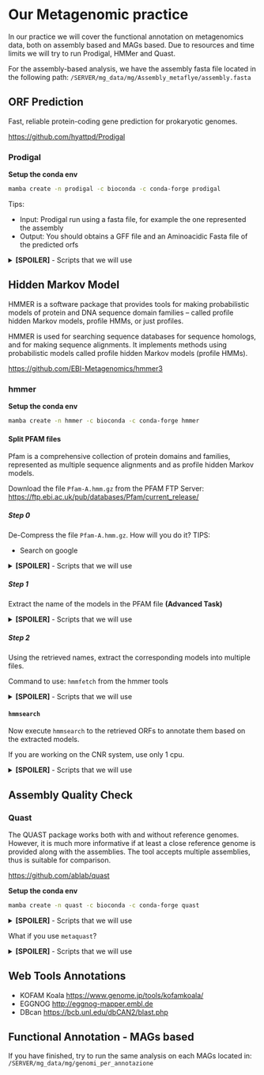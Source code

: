 # Our Metagenomic practice

In our practice we will cover the functional annotation on metagenomics data, both on assembly based and MAGs based. Due to resources and time limits we will try to run Prodigal, HMMer and Quast.

For the assembly-based analysis, we have the assembly fasta file located in the following path: `/SERVER/mg_data/mg/Assembly_metaflye/assembly.fasta`

## ORF Prediction

Fast, reliable protein-coding gene prediction for prokaryotic genomes.

[https://github.com/hyattpd/Prodigal](https://github.com/hyattpd/Prodigal)


### Prodigal

__Setup the conda env__
```bash
mamba create -n prodigal -c bioconda -c conda-forge prodigal
```

Tips: 

- Input: Prodigal run using a fasta file, for example the one represented the assembly
- Output: You should obtains a GFF file and an Aminoacidic Fasta file of the predicted orfs



<details>
<summary>
__[SPOILER]__ - Scripts that we will use
</summary>

We create an empty file called `s01_prodigal.sh`

`touch s01_prodigal.sh`

We can write our actions in the scripts as follows:
```bash
#!/bin/bash

assembly="/SERVER/mg_data/mg/Assembly_metaflye/assembly.fasta"


outfolder="output_s01"

mkdir -p $outfolder

prodigal -i ${assembly} \
    -o ${outfolder}/genes.gff \
    -a ${outfolder}/protein_translations.faa \
    -f gff \
    -p meta

```

Create output directory for this script (Change `irsa` with your `utenteX` name)
```
mkdir -p /home/irsa/analisi_MG/output_s01/
```

Change its permission:
`chmod u+x s01_prodigal.sh`

Execute it:
`./s01_prodigal.sh`

</details>





## Hidden Markov Model

HMMER is a software package that provides tools for making probabilistic models of protein and DNA sequence domain families – called profile hidden Markov models, profile HMMs, or just profiles.

HMMER is used for searching sequence databases for sequence homologs, and for making sequence alignments. It implements methods using probabilistic models called profile hidden Markov models (profile HMMs).

[https://github.com/EBI-Metagenomics/hmmer3](https://github.com/EBI-Metagenomics/hmmer3)

### hmmer

__Setup the conda env__
```bash
mamba create -n hmmer -c bioconda -c conda-forge hmmer
```


#### Split PFAM files

Pfam is a comprehensive collection of protein domains and families, represented as multiple sequence alignments and as profile hidden Markov models. 

Download the file `Pfam-A.hmm.gz` from the PFAM FTP Server: [https://ftp.ebi.ac.uk/pub/databases/Pfam/current_release/](https://ftp.ebi.ac.uk/pub/databases/Pfam/current_release/)

##### __Step 0__ {-}

De-Compress the file `Pfam-A.hmm.gz`. How will you do it? 
TIPS: 

- Search on google


<details>
<summary>
__[SPOILER]__ - Scripts that we will use
</summary>

`gzip -d Pfam-A.hmm.gz`

</details>



##### __Step 1__ {-}

Extract the name of the models in the PFAM file __(Advanced Task)__


<details>
<summary>
__[SPOILER]__ - Scripts that we will use
</summary>

```bash
grep "^NAME" Pfam-A.hmm | awk '{print $2}' > all_names.txt
```

</details>


##### __Step 2__ {-}

Using the retrieved names, extract the corresponding models into multiple files.

Command to use: `hmmfetch` from the hmmer tools



<details>
<summary>
__[SPOILER]__ - Scripts that we will use
</summary>

We create an empty file called `s02_splitPFAM.sh`

`touch s02_splitPFAM.sh`

We can write our actions in the scripts as follows:
```bash
#!/bin/bash

outfolder="output_s02"

while read name
do
    echo "$name"
    hmmfetch Pfam-A.hmm $name > "${outfolder}/$name.hmm"
done < 500_names.txt
```

Create output directory for this script (Change `irsa` with your `utenteX` name)
```
mkdir -p /home/irsa/analisi_MG/output_s02/
```

Change its permission:
`chmod u+x s02_splitPFAM.sh`

Execute it:
`./s02_splitPFAM.sh`

</details>


#### `hmmsearch`

Now execute `hmmsearch` to the retrieved ORFs to annotate them based on the extracted models.

If you are working on the CNR system, use only 1 cpu.




<details>
<summary>
__[SPOILER]__ - Scripts that we will use
</summary>

We create an empty file called `s03_hmmsearch.sh`

`touch s03_hmmsearch.sh`

We can write our actions in the scripts as follows:
```bash
#!/bin/bash


outfolder="output_s03"

while read name; do
    echo "$name"

    model_folder="${outfolder}/${name}"
    mkdir -p ${model_folder}

    model="output_s02/${name}.hmm"

    hmmsearch --tblout ${model_folder}/table.out -o ${model_folder}/align.out -E 0.000001 --cpu 1 --notextw ${model} output_s01/protein_translations.faa

done < 500_names.txt

```

Create output directory for this script (Change `irsa` with your `utenteX` name)
```
mkdir -p /home/irsa/analisi_MG/output_s03/
```

Change its permission:
`chmod u+x s03_hmmsearch.sh`

Execute it:
`./s03_hmmsearch.sh`

</details>


## Assembly Quality Check

### Quast

The QUAST package works both with and without reference genomes. However, it is much more informative if at least a close reference genome is provided along with the assemblies. The tool accepts multiple assemblies, thus is suitable for comparison.

[https://github.com/ablab/quast](https://github.com/ablab/quast)

__Setup the conda env__
```bash
mamba create -n quast -c bioconda -c conda-forge quast
```

<details>
<summary>
__[SPOILER]__ - Scripts that we will use
</summary>

We create an empty file called `s04_quast.sh`

`touch s04_quast.sh`

We can write our actions in the scripts as follows:
```bash
#!/bin/bash

outfolder="output_s04"


quast --labels flye --contig-thresholds 0,1000,10000,100000,1000000 --threads 2 -o ${outfolder} /SERVER/mg_data/Assembly_metaflye/assembly.fasta

```

Create output directory for this script (Change `irsa` with your `utenteX` name)
```
mkdir -p /home/irsa/analisi_MG/output_s04/
```

Change its permission:
`chmod u+x s04_quast.sh`

Execute it:
`./s04_quast.sh`

</details>

What if you use `metaquast`?


<details>
<summary>
__[SPOILER]__ - Scripts that we will use
</summary>

MetaQUAST the extension for metagenomic datasets, it evaluates and compares metagenome assemblies based on alignments to close references. It is based on QUAST genome quality assessment tool, but addresses features specific for metagenome datasets.

</details>



## Web Tools Annotations

- KOFAM Koala [https://www.genome.jp/tools/kofamkoala/](https://www.genome.jp/tools/kofamkoala/)
- EGGNOG [http://eggnog-mapper.embl.de](http://eggnog-mapper.embl.de)
- DBcan [https://bcb.unl.edu/dbCAN2/blast.php](https://bcb.unl.edu/dbCAN2/blast.php)


## Functional Annotation - MAGs based

If you have finished, try to run the same analysis on each MAGs located in:
`/SERVER/mg_data/mg/genomi_per_annotazione`
